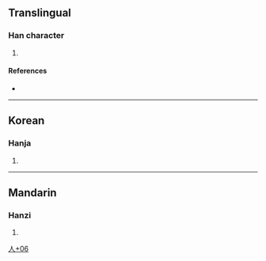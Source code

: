 {{character info/new}}
==Translingual==

===Han character===
{{Han char|rn=9|rad=人|as=06|sn=8|four=|canj=OJKS|ids=⿰亻考}}

# {{defn|Han|sort=人06}}

====References====
* {{Han ref|kx=0102.291|dj=0218.161|hdz=10144.011|uh=4FA4|ud=20388}}

----

==Korean==

===Hanja===
{{ko-hanja|hangeul=[[고]]|rv=go|mr=ko|y=ko}}

# {{defn|lang=ko|sort=人06}}

----

==Mandarin==

===Hanzi===
{{cmn-hanzi|pin=[[ta]]|wg=t'a}}

# {{defn|lang=cmn|sort=人06}}

[[Category:Korean-only CJKV Characters|人+06]]